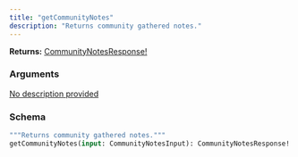 ```yaml
---
title: "getCommunityNotes"
description: "Returns community gathered notes."
---
```


**Returns:** [CommunityNotesResponse!](/api-reference/types/communitynotesresponse)

### Arguments

<a href="/api-reference/types/communitynotesinput">
  <ResponseField name="input" type="CommunityNotesInput">
    No description provided
  </ResponseField>
</a>

### Schema


```graphql 
"""Returns community gathered notes."""
getCommunityNotes(input: CommunityNotesInput): CommunityNotesResponse!
```
